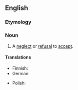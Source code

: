 ==English==

===Etymology===
{{root|en|ine-pro|*keh₂p-}}
{{prefix|en|non|acceptance}}

===Noun===
{{en-noun|~}}

# A [[neglect]] or [[refusal]] to [[accept]].
#: {{syn|en|rejection|disacceptance}}
#: {{ant|en|acceptance}}

====Translations====
{{trans-top}}
* Finnish: {{t-needed|fi}}
* German: {{t|de|Nichtakzeptanz|f}}
{{trans-mid}}
* Polish: {{t-needed|pl}}
{{trans-bottom}}